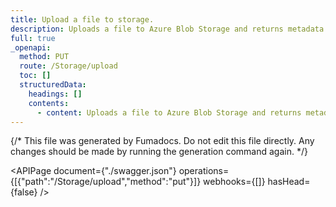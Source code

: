 ```yaml
---
title: Upload a file to storage.
description: Uploads a file to Azure Blob Storage and returns metadata.
full: true
_openapi:
  method: PUT
  route: /Storage/upload
  toc: []
  structuredData:
    headings: []
    contents:
      - content: Uploads a file to Azure Blob Storage and returns metadata.
---
```


{/* This file was generated by Fumadocs.
Do not edit this file directly. Any changes should be made by running the generation command again. */}

<APIPage document={"./swagger.json"} operations={[{"path":"/Storage/upload","method":"put"}]} webhooks={[]} hasHead={false} />